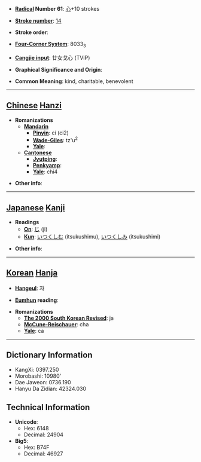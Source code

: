 * '''[[Wiktionary:Chinese radical index| Radical]] Number 61''': [[Wiktionary:Chinese radical index 心|心]]+10 strokes

* '''[[Wiktionary:Chinese total strokes index|Stroke number]]''': [[Wiktionary:Chinese total strokes index 14|14]]

* '''Stroke order''': 

* '''[[Wiktionary:Chinese four corner index|Four-Corner System]]''': 8033<sub>3</sub>

* '''[[Wiktionary:Chinese Cangjie index|Cangjie input]]''': 廿女戈心 (TVIP)

* '''Graphical Significance and Origin''': 

* '''Common Meaning''': kind, charitable, benevolent

----

== [[Chinese]] [[Hanzi]] ==

* '''Romanizations'''
** '''[[Mandarin]]'''
*** '''[[Pinyin]]''': cí (ci2)
*** '''[[Wade-Giles]]''': tz'u<sup>2</sup>
*** '''[[Yale]]''': 
** '''[[Cantonese]]'''
*** '''[[Jyutping]]''':
*** '''[[Penkyamp]]''': 
*** '''[[Yale]]''': chi4

* '''Other info''': 

----

== [[Japanese]] [[Kanji]] ==

* '''Readings'''
** '''[[On]]''': [[じ]] (ji)
** '''[[Kun]]''': [[いつくしむ]] (itsukushimu), [[いつくしみ]] (itsukushimi)

* '''Other info''':  

----

== [[Korean]] [[Hanja]] ==

* '''[[Hangeul]]''': 자

* '''[[Eumhun]] reading''': 

* '''Romanizations'''
** '''[[The 2000 South Korean Revised Romanization|The 2000 South Korean Revised]]''': ja
** '''[[McCune-Reischauer]]''': cha
** '''[[Yale]]''': ca

----

== Dictionary Information ==

* KangXi: 0397.250
* Morobashi: 10980'
* Dae Jaweon: 0736.190
* Hanyu Da Zidian: 42324.030

== Technical Information ==

* '''Unicode''':
** Hex: 6148
** Decimal: 24904
* '''Big5''':
** Hex: B74F
** Decimal: 46927